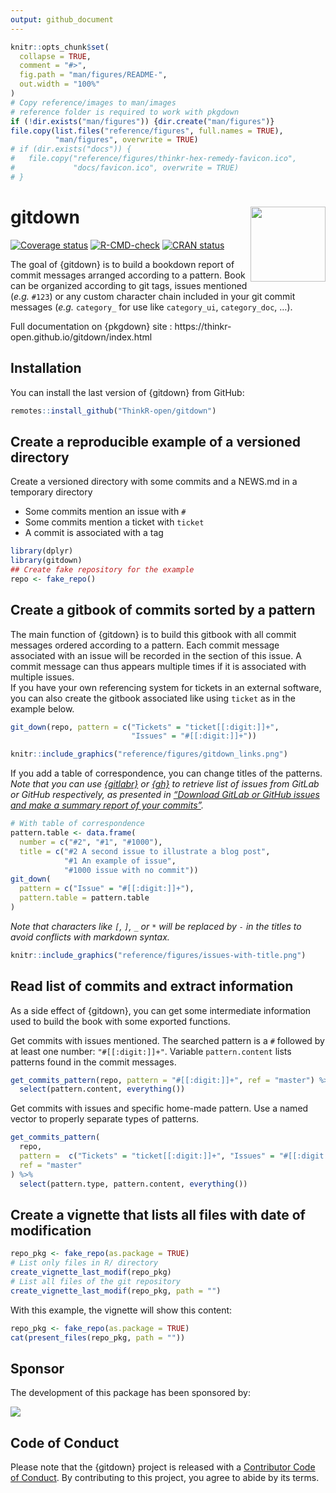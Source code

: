 ```yaml
---
output: github_document
---
```


<!-- README.md is generated from README.Rmd. Please edit that file -->

```r
knitr::opts_chunk$set(
  collapse = TRUE,
  comment = "#>",
  fig.path = "man/figures/README-",
  out.width = "100%"
)
# Copy reference/images to man/images
# reference folder is required to work with pkgdown
if (!dir.exists("man/figures")) {dir.create("man/figures")}
file.copy(list.files("reference/figures", full.names = TRUE),
          "man/figures", overwrite = TRUE)
# if (dir.exists("docs")) {
#   file.copy("reference/figures/thinkr-hex-remedy-favicon.ico",
#             "docs/favicon.ico", overwrite = TRUE)
# }
```
# gitdown <img src="man/figures/logo.png" align="right" alt="" width="120" />

<!-- badges: start -->
[![Coverage status](https://codecov.io/gh/ThinkR-open/gitdown/branch/master/graph/badge.svg)](https://codecov.io/github/ThinkR-open/gitdown?branch=master)
[![R-CMD-check](https://github.com/ThinkR-open/gitdown/workflows/R-CMD-check/badge.svg)](https://github.com/ThinkR-open/gitdown/actions)
[![CRAN status](https://www.r-pkg.org/badges/version/gitdown)](https://CRAN.R-project.org/package=gitdown)
<!-- badges: end -->

The goal of {gitdown} is to build a bookdown report of commit messages arranged according to a pattern. Book can be organized according to git tags, issues mentioned (*e.g.* `#123`) or any custom character chain included in your git commit messages (*e.g.* `category_` for use like `category_ui`, `category_doc`, ...).

Full documentation on {pkgdown} site : https://thinkr-open.github.io/gitdown/index.html  

## Installation

You can install the last version of {gitdown} from GitHub:

``` r
remotes::install_github("ThinkR-open/gitdown")
```

## Create a reproducible example of a versioned directory

Create a versioned directory with some commits and a NEWS.md in a temporary directory

- Some commits mention an issue with `#`
- Some commits mention a ticket with `ticket`
- A commit is associated with a tag

```r
library(dplyr)
library(gitdown)
## Create fake repository for the example
repo <- fake_repo()
```

## Create a gitbook of commits sorted by a pattern

The main function of {gitdown} is to build this gitbook with all commit messages ordered according to a pattern. Each commit message associated with an issue will be recorded in the section of this issue. A commit message can thus appears multiple times if it is associated with multiple issues.  
If you have your own referencing system for tickets in an external software, you can also create the gitbook associated like using `ticket` as in the example below.

```r
git_down(repo, pattern = c("Tickets" = "ticket[[:digit:]]+",
                           "Issues" = "#[[:digit:]]+"))
```

```r
knitr::include_graphics("reference/figures/gitdown_links.png")
```

If you add a table of correspondence, you can change titles of the patterns.  
_Note that you can use [{gitlabr}](https://statnmap.github.io/gitlabr/) or [{gh}](https://gh.r-lib.org) to retrieve list of issues from GitLab or GitHub respectively, as presented in ["Download GitLab or GitHub issues and make a summary report of your commits"](https://rtask.thinkr.fr/download-gitlab-or-github-issues-and-make-a-summary-report-of-your-commits/)._  

```r
# With table of correspondence
pattern.table <- data.frame(
  number = c("#2", "#1", "#1000"),
  title = c("#2 A second issue to illustrate a blog post",
            "#1 An example of issue",
            "#1000 issue with no commit"))
git_down(
  pattern = c("Issue" = "#[[:digit:]]+"),
  pattern.table = pattern.table
)
```
_Note that characters like `[`, `]`, `_` or `*` will be replaced by `-` in the titles to avoid conflicts with markdown syntax._


```r
knitr::include_graphics("reference/figures/issues-with-title.png")
```

## Read list of commits and extract information

As a side effect of {gitdown}, you can get some intermediate information used to build the book with some exported functions.

Get commits with issues mentioned. The searched pattern is a `#` followed by at least one number: `"#[[:digit:]]+"`. Variable `pattern.content` lists patterns found in the commit messages. 

```r
get_commits_pattern(repo, pattern = "#[[:digit:]]+", ref = "master") %>% 
  select(pattern.content, everything())
```

Get commits with issues and specific home-made pattern. Use a named vector to properly separate types of patterns.

```r
get_commits_pattern(
  repo, 
  pattern =  c("Tickets" = "ticket[[:digit:]]+", "Issues" = "#[[:digit:]]+"),
  ref = "master"
) %>% 
  select(pattern.type, pattern.content, everything())
```


## Create a vignette that lists all files with date of modification

```r
repo_pkg <- fake_repo(as.package = TRUE)
# List only files in R/ directory
create_vignette_last_modif(repo_pkg)
# List all files of the git repository
create_vignette_last_modif(repo_pkg, path = "")
```

With this example, the vignette will show this content:  

```r
repo_pkg <- fake_repo(as.package = TRUE)
cat(present_files(repo_pkg, path = ""))
```

## Sponsor

The development of this package has been sponsored by: 

<a href = "https://www.servier.fr/"><img src = "man/figures/servier.png"></img></a>
  
## Code of Conduct
  
Please note that the {gitdown} project is released with a
[Contributor Code of Conduct](https://contributor-covenant.org/version/2/0/CODE_OF_CONDUCT.html).
By contributing to this project, you agree to abide by its terms.
